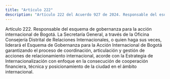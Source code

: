 ```yaml
---
title: "Artículo 222"
description: "Artículo 222 del Acuerdo 927 de 2024. Responsable del esquema de gobernanza para la acción internacional de Bogotá."
---
```


Artículo 222. Responsable del esquema de gobernanza para la acción internacional de Bogotá. La Secretaría General, a través de la Oficina Consejería Distrital de Relaciones Internacionales, o quien haga sus veces, liderará el Esquema de Gobernanza para la Acción Internacional de Bogotá garantizando el proceso de coordinación, articulación y gestión de acciones de relacionamiento internacional, acorde con la Estrategia de Internacionalización con enfoque en la consecución de cooperación financiera, técnica y posicionamiento de la ciudad en el ámbito internacional.